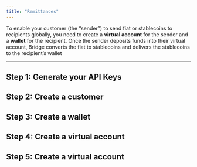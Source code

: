 ```yaml
---
title: "Remittances"
---
```


To enable your customer (the “sender”) to send fiat or stablecoins to recipients globally, you need to create a **virtual account** for the sender and a **wallet** for the recipient. Once the sender deposits funds into their virtual account, Bridge converts the fiat to stablecoins and delivers the stablecoins to the recipient’s wallet

---

## Step 1: Generate your API Keys

<GenerateApiKeys/>

## Step 2: Create a customer

<CreateACustomer/>

## Step 3: Create a wallet

<CreateAWallet/>

## Step 4: Create a virtual account

<CreateAVirtualAccount/>
  
## Step 5: Create a virtual account

<ExploreCards/>